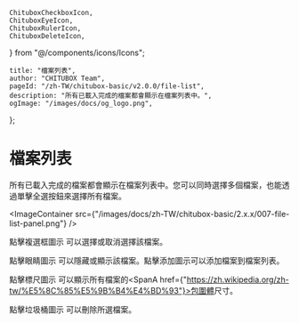 	ChituboxCheckboxIcon,
	ChituboxEyeIcon,
	ChituboxRulerIcon,
	ChituboxDeleteIcon,
} from "@/components/icons/Icons";

	title: "檔案列表",
	author: "CHITUBOX Team",
	pageId: "/zh-TW/chitubox-basic/v2.0.0/file-list",
	description: "所有已載入完成的檔案都會顯示在檔案列表中。",
	ogImage: "/images/docs/og_logo.png",
};

# 檔案列表

所有已載入完成的檔案都會顯示在檔案列表中。您可以同時選擇多個檔案，也能透過單擊全選按鈕來選擇所有檔案。

<ImageContainer
	src={"/images/docs/zh-TW/chitubox-basic/2.x.x/007-file-list-panel.png"}
/>

點擊複選框圖示 <ChituboxCheckboxIcon /> 可以選擇或取消選擇該檔案。

點擊眼睛圖示 <ChituboxEyeIcon /> 可以隱藏或顯示該檔案。點擊添加圖示可以添加檔案到檔案列表。

點擊標尺圖示 <ChituboxRulerIcon /> 可以顯示所有檔案的<SpanA href={"https://zh.wikipedia.org/zh-tw/%E5%8C%85%E5%9B%B4%E4%BD%93"}>包圍體</SpanA>尺寸。

點擊垃圾桶圖示 <ChituboxDeleteIcon /> 可以刪除所選檔案。
